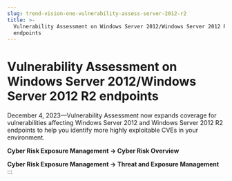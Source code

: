 ```yaml
---
slug: trend-vision-one-vulnerability-assess-server-2012-r2
title: >-
  Vulnerability Assessment on Windows Server 2012/Windows Server 2012 R2
  endpoints
---
```

# Vulnerability Assessment on Windows Server 2012/Windows Server 2012 R2 endpoints

December 4, 2023—Vulnerability Assessment now expands coverage for vulnerabilities affecting Windows Server 2012 and Windows Server 2012 R2 endpoints to help you identify more highly exploitable CVEs in your environment.

**Cyber Risk Exposure Management → Cyber Risk Overview**

**Cyber Risk Exposure Management → Threat and Exposure Management**
:::
